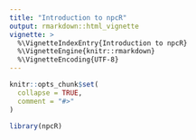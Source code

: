 ```yaml
---
title: "Introduction to npcR"
output: rmarkdown::html_vignette
vignette: >
  %\VignetteIndexEntry{Introduction to npcR}
  %\VignetteEngine{knitr::rmarkdown}
  %\VignetteEncoding{UTF-8}
---
```


```r
knitr::opts_chunk$set(
  collapse = TRUE,
  comment = "#>"
)
```

```r
library(npcR)
```
